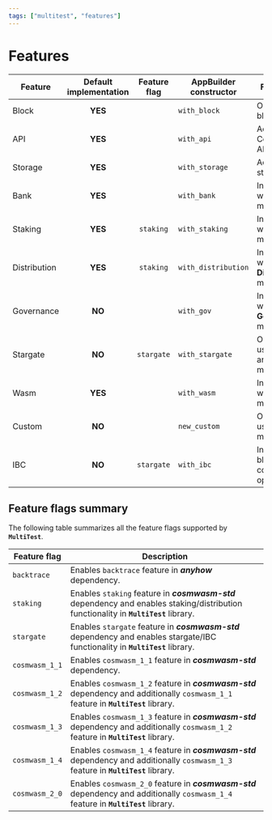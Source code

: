 ```yaml
---
tags: ["multitest", "features"]
---
```


# Features

| Feature      | Default<br/>implementation | Feature<br/>flag | AppBuilder<br/>constructor | Functionality                                      |
| ------------ | :------------------------: | :--------------: | -------------------------- | -------------------------------------------------- |
| Block        |          **YES**           |                  | `with_block`               | Operations on blocks.                              |
| API          |          **YES**           |                  | `with_api`                 | Access to CosmWasm API.                            |
| Storage      |          **YES**           |                  | `with_storage`             | Access to storage.                                 |
| Bank         |          **YES**           |                  | `with_bank`                | Interactions with **Bank** module.                 |
| Staking      |          **YES**           |    `staking`     | `with_staking`             | Interactions with **Staking** module.              |
| Distribution |          **YES**           |    `staking`     | `with_distribution`        | Interactions with **Distribution** module.         |
| Governance   |           **NO**           |                  | `with_gov`                 | Interactions with **Governance** module.           |
| Stargate     |           **NO**           |    `stargate`    | `with_stargate`            | Operations using `Stargate` and/or `Any` messages. |
| Wasm         |          **YES**           |                  | `with_wasm`                | Interactions with **Wasm** module.                 |
| Custom       |           **NO**           |                  | `new_custom`               | Operations using custom module.                    |
| IBC          |           **NO**           |    `stargate`    | `with_ibc`                 | Inter-blockchain communication operations.         |

## Feature flags summary

The following table summarizes all the feature flags supported by **`MultiTest`**.

| Feature flag   | Description                                                                                                                           |
| -------------- | ------------------------------------------------------------------------------------------------------------------------------------- |
| `backtrace`    | Enables `backtrace` feature in _**anyhow**_ dependency.                                                                               |
| `staking`      | Enables `staking` feature in _**cosmwasm-std**_ dependency and enables staking/distribution functionality in **`MultiTest`** library. |
| `stargate`     | Enables `stargate` feature in _**cosmwasm-std**_ dependency and enables stargate/IBC functionality in **`MultiTest`** library.        |
| `cosmwasm_1_1` | Enables `cosmwasm_1_1` feature in _**cosmwasm-std**_ dependency.                                                                      |
| `cosmwasm_1_2` | Enables `cosmwasm_1_2` feature in _**cosmwasm-std**_ dependency and additionally `cosmwasm_1_1` feature in **`MultiTest`** library.   |
| `cosmwasm_1_3` | Enables `cosmwasm_1_3` feature in _**cosmwasm-std**_ dependency and additionally `cosmwasm_1_2` feature in **`MultiTest`** library.   |
| `cosmwasm_1_4` | Enables `cosmwasm_1_4` feature in _**cosmwasm-std**_ dependency and additionally `cosmwasm_1_3` feature in **`MultiTest`** library.   |
| `cosmwasm_2_0` | Enables `cosmwasm_2_0` feature in _**cosmwasm-std**_ dependency and additionally `cosmwasm_1_4` feature in **`MultiTest`** library.   |
